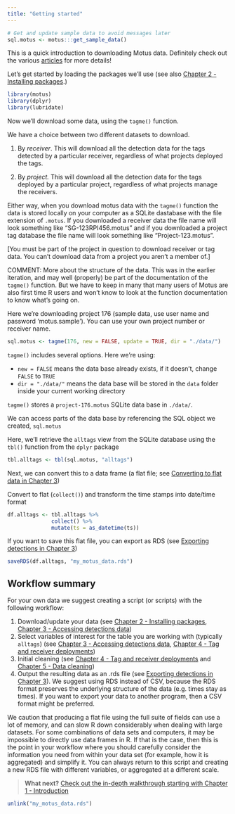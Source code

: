 ```yaml
---
title: "Getting started"
---
```


<!-- Parts of this were originally at the end of Chapter 3 - Accessing Data -->

```r
# Get and update sample data to avoid messages later
sql.motus <- motus:::get_sample_data()
```

This is a quick introduction to downloading Motus data. Definitely check out the various [articles](../index.html) for more details!

Let's get started by loading the packages we'll use (see also [Chapter 2 - Installing packages](02-installing-packages.html).)

```r
library(motus)
library(dplyr)
library(lubridate)
```

Now we'll download some data, using the `tagme()` function.

We have a choice between two different datasets to download.

1)  By *receiver*. This will download all the detection data for the tags detected by a particular receiver, regardless of what projects deployed the tags.

2)  By *project.* This will download all the detection data for the tags deployed by a particular project, regardless of what projects manage the receivers.

Either way, when you download motus data with the `tagme()` function the data is stored locally on your computer as a SQLite dastabase with the file extension of `.motus`. If you downloaded a receiver data the file name will look something like "SG-123RPI456.motus" and if you downloaded a project tag database the file name will look something like "Project-123.motus".

[You must be part of the project in question to download receiver or tag data. You can't download data from a project you aren't a member of.]

COMMENT: More about the structure of the data. This was in the earlier iteration, and may well (properly) be part of the documentation of the `tagme()` function. But we have to keep in many that many users of Motus are also first time R users and won't know to look at the function documentation to know what's going on.

Here we're downloading project 176 (sample data, use user name and password 'motus.sample'). You can use your own project number or receiver name.

```r
sql.motus <- tagme(176, new = FALSE, update = TRUE, dir = "./data/")
```

`tagme()` includes several options. Here we're using:

-   `new = FALSE` means the data base already exists, if it doesn't, change `FALSE` to `TRUE`
-   `dir = "./data/"` means the data base will be stored in the `data` folder inside your current working directory

`tagme()` stores a `project-176.motus` SQLite data base in `./data/`.

We can access parts of the data base by referencing the SQL object we created, `sql.motus`

Here, we'll retrieve the `alltags` view from the SQLite database using the `tbl()` function from the `dplyr` package

```r
tbl.alltags <- tbl(sql.motus, "alltags")
```

Next, we can convert this to a data frame (a flat file; see [Converting to flat data in Chapter 3](03-accessing-data.html#converting-to-flat-data))

Convert to flat (`collect()`) and transform the time stamps into date/time format

```r
df.alltags <- tbl.alltags %>%
              collect() %>%
              mutate(ts = as_datetime(ts))
```

If you want to save this flat file, you can export as RDS (see [Exporting detections in Chapter 3](03-accessing-data.html#exporting-detections))

```r
saveRDS(df.alltags, "my_motus_data.rds")
```

## Workflow summary

For your own data we suggest creating a script (or scripts) with the following workflow:

1.  Download/update your data (see [Chapter 2 - Installing packages](02-installing-packages.html), [Chapter 3 - Accessing detections data](03-accessing-data.html))
2.  Select variables of interest for the table you are working with (typically `alltags`) (see [Chapter 3 - Accessing detections data](03-accessing-data.html), [Chapter 4 - Tag and receiver deployments](04-deployments.html))
3.  Initial cleaning (see [Chapter 4 - Tag and receiver deployments](04-deployments.html) and [Chapter 5 - Data cleaning](05-data-cleaning.html))
4.  Output the resulting data as an .rds file (see [Exporting detections in Chapter 3](03-accessing-data.html#exporting-detections)). We suggest using RDS instead of CSV, because the RDS format preserves the underlying structure of the data (e.g. times stay as times). If you want to export your data to another program, then a CSV format might be preferred.

We caution that producing a flat file using the full suite of fields can use a lot of memory, and can slow R down considerably when dealing with large datasets. For some combinations of data sets and computers, it may be impossible to directly use data frames in R. If that is the case, then this is the point in your workflow where you should carefully consider the information you need from within your data set (for example, how it is aggregated) and simplify it. You can always return to this script and creating a new RDS file with different variables, or aggregated at a different scale.

> **What next?** [Check out the in-depth walkthrough starting with Chapter 1 - Introduction](01-introduction.html)

```r
unlink("my_motus_data.rds")
```
